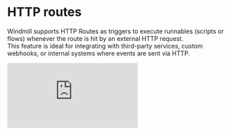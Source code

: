 # HTTP routes

Windmill supports HTTP Routes as triggers to execute runnables (scripts or flows) whenever the route is hit by an external HTTP request.  
This feature is ideal for integrating with third-party services, custom webhooks, or internal systems where events are sent via HTTP.

<iframe
	style={{ aspectRatio: '16/9' }}
	src="https://www.youtube.com/embed/TODO"
	title="HTTP Routes Trigger"
	frameBorder="0"
	allow="accelerometer; autoplay; clipboard-write; encrypted-media; gyroscope; picture-in-picture; web-share"
	allowFullScreen
	className="border-2 rounded-lg object-cover w-full dark:border-gray-800"
/>

---

## How it works

You define a custom HTTP route with a specific method (GET, POST, PUT, PATCH, DELETE). When the route is called, Windmill triggers the selected script or flow.

You can configure the route to run **synchronously** (wait for result) or **asynchronously** (return job ID).

Each route can be protected with various authentication mechanisms, ranging from simple API keys to advanced HMAC signature validation or even fully custom logic.

Among the supported authentication mechanisms, there's also **Windmill Auth**, which uses a JWT token to authenticate requests and ensure you have read access to the route and the runnable. You can generate your personal Windmill JWT token directly from your user settings, and use it to securely access your HTTP routes. 

---

## Creating an HTTP route

### Define the route

- Go to the **HTTP routes** page in Windmill.
- Set the **path** (e.g., `/webhooks/github/:event`) and select the **HTTP method**.
- The full endpoint will look like:
  - Self-hosted: `{base_url}/api/r/{path}`
  - Cloud: `https://app.windmill.dev/api/r/{workspace_id}/{path}`

You can use `:param` in the path and access these as `params` in a [preprocessor](https://docs.windmill.dev/docs/core_concepts/preprocessors).

### Select a script or flow

- Pick the runnable to be triggered when the route is called.
- Use the “Create from template” button to generate a boilerplate if needed.

Example script:
```ts
export async function main(/* args from the request body */) {
  // your code here
}
```

With a preprocessor:
```ts
export async function preprocessor(
  /* args from the request body, let's assume `name` and `age` */
  name: string,
  age: number,
  wm_trigger: {
    kind: 'http' | 'email' | 'webhook' | 'websocket' | 'kafka' | 'nats' | 'postgres' | 'sqs' | 'gcp',
    http: {
      route: string; // The route path, e.g. "/users/:id"
      path: string; // The actual path called, e.g. "/users/123"
      method: string;
      params: Record<string, string>; // The route parameters, e.g. { id: "123" }
      query: Record<string, string>; // The query parameters
      headers: Record<string, string>;
    }
  }
) {
  if (wm_trigger.kind === 'http' && wm_trigger.http) {
    // define args for the main function
    // let's assume the id is passed in the path (e.g. "/users/:id") and we want to pass it with the body (name, age) to the main function
    return {
      user_id: wm_trigger.http.params.id,
      name,
      age
    };
  }

  throw new Error(`Expected trigger of kind 'http', but received: ${wm_trigger.kind}`);
}

export async function main(user_id: string, name: string, age: number) {
  // Do something
}
```

---

## Request mode

- **Sync** (default): Wait for the script to complete and return the result.
- **Async**: Returns a job UUID immediately; the script runs in the background.

---

## Authentication options

Windmill supports several ways to secure HTTP triggers:

| Method           | Description                                                                                  |
|------------------|----------------------------------------------------------------------------------------------|
| **None**         | Open to anyone (use only in trusted environments)                                            |
| **Windmill**     | Uses a Windmill-signed JWT token to ensure the requesting agent has read access to both the runnable and the trigger. The token must be provided either in the Authorization header as Bearer `<token>`, or via a cookie named `token`. You can generate this token from your user settings. |
| **API Key**      | Checks a header (e.g., `x-api-key`) for a valid key stored as a resource                     |
| **Basic Auth**   | Uses HTTP Basic Authentication via a configured resource                                     |
| **Signature**    | Verifies a signature using HMAC or third-party format (Stripe, GitHub, etc.)                 |
| **Custom Script**| Write your own authentication logic in a script. You can access the **raw request body**     |

### Signature auth (Predefined and custom)

Use Windmill’s **Signature Auth** for validating payloads with HMAC-style headers.

- Choose a preset (e.g., Stripe, GitHub) or provide a generic configuration.
- If your provider uses custom logic, switch to **Custom Script**.

---

### Custom script auth (Advanced)

Use this mode for full control over authentication and validation.  
This gives your script access to:

- Raw payload (unparsed body)
- Headers, query, and route parameters
- A secret [variable](https://docs.windmill.dev/docs/core_concepts/variables_and_secrets) for signing/verification

Useful for validating unconventional providers or legacy formats.

Example preprocessor for HMAC validation:
```ts
const SECRET_KEY_VARIABLE_PATH = "u/admin/well_backlit_variable";

export async function preprocessor(
  wm_trigger: {
    kind: 'http' | 'email' | 'webhook' | 'websocket' | 'kafka' | 'nats' | 'postgres' | 'sqs' | 'gcp',
    http?: {
      route: string;
      path: string;
      method: string;
      params: Record<string, string>;
      query: Record<string, string>;
      headers: Record<string, string>;
    };
  },
  raw_string?: string
) {
  if (wm_trigger.kind === 'http' && wm_trigger.http) {

    if (!raw_string) {
      throw new Error("Missing raw body. Ensure the 'raw body' option is enabled in the HTTP route configuration.");
    }

    // Extract signature from headers
    const signature = wm_trigger.http.headers['x-signature'] || wm_trigger.http.headers['signature'];
    if (!signature) {
      throw new Error('Missing signature in request headers.');
    }

    // Check timestamp if present to prevent replay attacks
    const timestamp = wm_trigger.http.headers['x-timestamp'] || wm_trigger.http.headers['timestamp'];
    if (timestamp) {
      const timestampValue = parseInt(timestamp, 10);
      const currentTime = Math.floor(Date.now() / 1000); // Current time in seconds
      const TIME_WINDOW_SECONDS = 5 * 60; // 5 minutes

      if (isNaN(timestampValue)) {
        throw new Error('Invalid timestamp format.');
      }

      if (Math.abs(currentTime - timestampValue) > TIME_WINDOW_SECONDS) {
        throw new Error('Request timestamp is outside the acceptable time window.');
      }
    }

    // Verify the signature
    const isValidSignature = await verifySignature(signature, raw_string, timestamp);
    if (!isValidSignature) {
      throw new Error('Invalid signature.');
    }

    // Parse the body if it's JSON (with error handling)
    let parsedBody: any = {};
    try {
      parsedBody = JSON.parse(raw_string);
    } catch (error: unknown) {
      const errorMessage = error instanceof Error ? error.message : 'Unknown parsing error';
      throw new Error(`Failed to parse request body: ${errorMessage}`);
    }

    // Return both HTTP details and the parsed body to main
    return {
      body: parsedBody
    };
  }

  throw new Error(`Expected trigger of kind 'http', but received: ${wm_trigger.kind}`);
}

async function verifySignature(signature: string, body?: string, timestamp?: string): Promise<boolean> {

  const dataToVerify = timestamp ? `${body || ''}${timestamp}` : (body || '');
  const secretKey = await wmill.getVariable(SECRET_KEY_VARIABLE_PATH);
  const expectedSignature = crypto
    .createHmac('sha256', secretKey || '')
    .update(dataToVerify)
    .digest('hex');

  try {
    return crypto.timingSafeEqual(
      Buffer.from(signature),
      Buffer.from(expectedSignature)
    );
  } catch (error: unknown) {
    console.error('Signature comparison error:', error);
    return false;
  }

  // NOTE: Modify this logic if your provider uses a different signing mechanism (e.g., Base64, RSA, etc.)
}
```

> ℹ️ When using **Custom Script**, `raw_string` is automatically enabled so you get the unparsed body.

---

## Body processing options

Depending on the chosen options, additional arguments can be injected into the preprocessor or main function:

| Option           | Argument Provided     | Description                                                                                          |
|------------------|------------------------|------------------------------------------------------------------------------------------------------|
| **Wrap body**    | `body`                 | The full request body is made available as the `body` argument.|
| **Raw string**   | `raw_string`           | The raw (unprocessed) request body is provided as a `raw_string` argument (type: `string`). Useful for signature verification, binary payloads, etc. |

### Example using `raw_string`
```ts
export async function preprocessor(
  wm_trigger: {
    kind: 'http' | 'email' | 'webhook' | 'websocket' | 'kafka' | 'nats' | 'postgres' | 'sqs' | 'gcp',
    http?: {
      route: string;
      path: string;
      method: string;
      params: Record<string, string>;
      query: Record<string, string>;
      headers: Record<string, string>;
    };
  },
  raw_string: string
) {
  console.log("Raw body received:", raw_string);
  return JSON.parse(raw_string);
}
```

### Example using `body`
```ts
export async function main(body: unknown) {
  console.log("Received body:", body);
  return body;
}
```

---

## Serving static files or websites

You can also use HTTP routes to serve:

- **Static files**: Pick a file from S3
- **Static websites**: Choose an S3 folder

Windmill will host them under your custom path. For websites, `index.html` is used as fallback.

---

## Best practices

- Use **preprocessors** to parse, validate, or transform payloads before the `main()` function.
- Prefer **Signature Auth** for third-party integrations that support webhooks (e.g. Stripe, GitHub).
- Use **Custom Script** only when predefined options aren’t flexible enough.
- Enable **raw_string** if you need access to the raw body (e.g. for signature validation).

---

## Troubleshooting

- If the script isn't triggered:
  - Check the method matches (GET vs POST)
  - Verify authentication is correctly set
  - If using custom script, ensure errors are logged or thrown for debugging

- For signature validation failures:
  - Double-check secret and headers
  - if it relies on a raw unprocessed body ensure `raw_string` option is enabled

---
